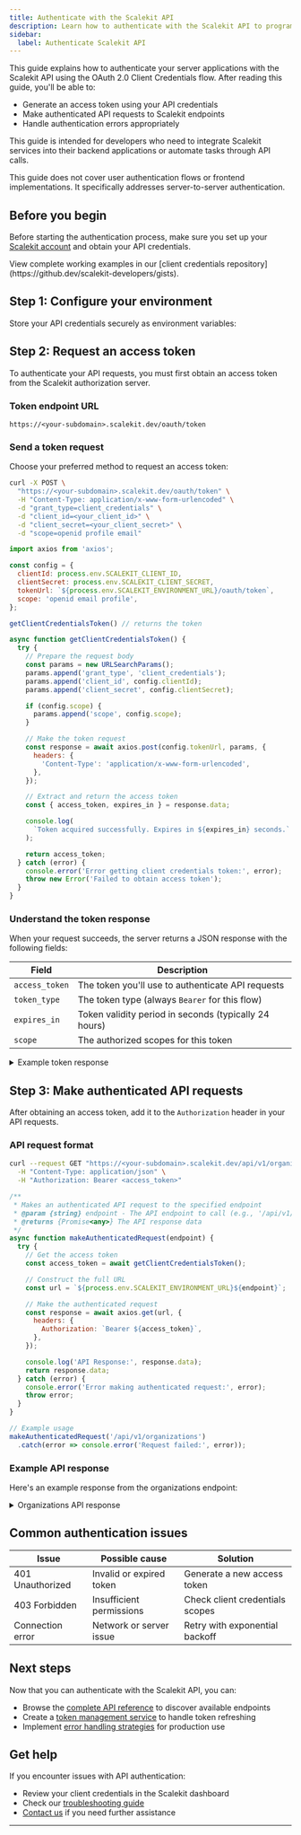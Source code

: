 ```yaml
---
title: Authenticate with the Scalekit API
description: Learn how to authenticate with the Scalekit API to programmatically access your account resources
sidebar:
  label: Authenticate Scalekit API
---
```



This guide explains how to authenticate your server applications with the Scalekit API using the OAuth 2.0 Client Credentials flow. After reading this guide, you'll be able to:

- Generate an access token using your API credentials
- Make authenticated API requests to Scalekit endpoints
- Handle authentication errors appropriately

This guide is intended for developers who need to integrate Scalekit services into their backend applications or automate tasks through API calls.

<Aside type="note">
  This guide does not cover user authentication flows or frontend implementations. It specifically addresses server-to-server authentication.
</Aside>

## Before you begin

Before starting the authentication process, make sure you set up your [Scalekit account](/docs/guides/extended/setup-scalekit) and obtain your API credentials.

<Aside type="tip">
  View complete working examples in our [client credentials repository](https://github.dev/scalekit-developers/gists).
</Aside>

## Step 1: Configure your environment

Store your API credentials securely as environment variables:

<Env />

## Step 2: Request an access token

To authenticate your API requests, you must first obtain an access token from the Scalekit authorization server.

### Token endpoint URL

```url "/oauth/token" title="Token Endpoint" showLineNumbers=false
https://<your-subdomain>.scalekit.dev/oauth/token
```

### Send a token request

Choose your preferred method to request an access token:

<Tabs>
<TabItem value="curl" label="cURL">

```bash
curl -X POST \
  "https://<your-subdomain>.scalekit.dev/oauth/token" \
  -H "Content-Type: application/x-www-form-urlencoded" \
  -d "grant_type=client_credentials" \
  -d "client_id=<your_client_id>" \
  -d "client_secret=<your_client_secret>" \
  -d "scope=openid profile email"
```
</TabItem>

<TabItem value="node" label="Node.js">

```js collapse={1-14, 38-43} title="Axios"
import axios from 'axios';

const config = {
  clientId: process.env.SCALEKIT_CLIENT_ID,
  clientSecret: process.env.SCALEKIT_CLIENT_SECRET,
  tokenUrl: `${process.env.SCALEKIT_ENVIRONMENT_URL}/oauth/token`,
  scope: 'openid email profile',
};

getClientCredentialsToken() // returns the token

async function getClientCredentialsToken() {
  try {
    // Prepare the request body
    const params = new URLSearchParams();
    params.append('grant_type', 'client_credentials');
    params.append('client_id', config.clientId);
    params.append('client_secret', config.clientSecret);

    if (config.scope) {
      params.append('scope', config.scope);
    }

    // Make the token request
    const response = await axios.post(config.tokenUrl, params, {
      headers: {
        'Content-Type': 'application/x-www-form-urlencoded',
      },
    });

    // Extract and return the access token
    const { access_token, expires_in } = response.data;

    console.log(
      `Token acquired successfully. Expires in ${expires_in} seconds.`
    );

    return access_token;
  } catch (error) {
    console.error('Error getting client credentials token:', error);
    throw new Error('Failed to obtain access token');
  }
}
```

</TabItem>
</Tabs>

### Understand the token response

When your request succeeds, the server returns a JSON response with the following fields:

| Field | Description |
|-------|-------------|
| `access_token` | The token you'll use to authenticate API requests |
| `token_type` | The token type (always `Bearer` for this flow) |
| `expires_in` | Token validity period in seconds (typically 24 hours) |
| `scope` | The authorized scopes for this token |

<details>
<summary>Example token response</summary>

```json
{
  "access_token":"eyJhbGciOiJSUzI1NiIsImtpZCI6InNua181ODMyNzQ4MDk4OTEyMjU2NiIsInR5cCI6IkpXVCJ9.eyJpc3MiOiJodHRwczovL3NjYWxla2l0LXo0NGlyb3FhYWFkYS1kZXYuc2NhbGVraXQuY2xvdWQiLCJzdWIiOiJza2NfNTgzMjc0ODIwNjI4NjQzOTAiLCJhdWQiOlsic2tjXzU4MzI3NDgyMDYyODY0MzkwIl0sImV4cCI6MTc0Mjk3NDk4MCwiaWF0IjoxNzQyODg4NTgwLCJuYmYiOjE3NDI4ODg1ODAsImNsaWVudF9pZCI6InNrY181ODMyNzQ4MjA2Mjg2NDM5MCIsImp0aSI6InRrbl82NTEzMTQ2OTI0NDIwMzM4NSJ9.jd-VxfabygdTKicLTFI9dcNeRy1V_oIUxeWlpxqvtwO4qUvcHqT-NLltr1CS8qvhDgAZFxtCS16s-pxyqyt36piW8g1l5yNtUW36EHmRwLJ-gNBWyTAPSo95ZI7wfTtS6gKlp-11DjZM9evD3iYgvEYEBCzORQHz6SXcc3R8OVIat_mKZ69Taz6LyIyyvpdfK9Ef4_BZc1BM7cSoFqUyowPIwbOo4fPhx3cfkVtEEHJ2l2UK6MYkbB66L_cLoAB2rSdhG9YgUxmfn3qJP5KxL4-o6N-m-C-uHRAV9HvO2PrJRUYePmnrC1eSpiVbe2kckAMTABnQnkzAbJoHR9sk0A",
  "token_type":"Bearer",
  "expires_in":86399,
  "scope":"openid"
}
```
</details>

## Step 3: Make authenticated API requests

After obtaining an access token, add it to the `Authorization` header in your API requests.

### API request format

<Tabs>
<TabItem value="curl" label="cURL">

```sh
curl --request GET "https://<your-subdomain>.scalekit.dev/api/v1/organizations" \
  -H "Content-Type: application/json" \
  -H "Authorization: Bearer <access_token>"
```
</TabItem>

<TabItem value="node" label="Node.js">

```js collapse={1-14, 20-27} title="Axios"
/**
 * Makes an authenticated API request to the specified endpoint
 * @param {string} endpoint - The API endpoint to call (e.g., '/api/v1/organizations')
 * @returns {Promise<any>} The API response data
 */
async function makeAuthenticatedRequest(endpoint) {
  try {
    // Get the access token
    const access_token = await getClientCredentialsToken();

    // Construct the full URL
    const url = `${process.env.SCALEKIT_ENVIRONMENT_URL}${endpoint}`;

    // Make the authenticated request
    const response = await axios.get(url, {
      headers: {
        Authorization: `Bearer ${access_token}`,
      },
    });

    console.log('API Response:', response.data);
    return response.data;
  } catch (error) {
    console.error('Error making authenticated request:', error);
    throw error;
  }
}

// Example usage
makeAuthenticatedRequest('/api/v1/organizations')
  .catch(error => console.error('Request failed:', error));
```

</TabItem>
</Tabs>

### Example API response

Here's an example response from the organizations endpoint:

<details>
<summary>Organizations API response</summary>

```json
{
  "next_page_token": "",
  "total_size": 3,
  "organizations": [
    {
      "id": "org_64444217115541813",
      "create_time": "2025-03-20T13:55:46.690Z",
      "update_time": "2025-03-21T05:55:03.416772Z",
      "display_name": "Looney Corp",
      "region_code": "US",
      "external_id": "my_unique_id",
      "metadata": {}
    },
    {
      "id": "org_59615193906282635",
      "create_time": "2025-02-15T06:23:44.560Z",
      "update_time": "2025-02-15T06:23:44.879784Z",
      "display_name": "Megasoft",
      "region_code": "US",
      "metadata": {}
    },
    {
      "id": "org_58327482079641606",
      "create_time": "2025-02-06T09:11:28.500Z",
      "update_time": "2025-02-06T09:11:28.503229Z",
      "display_name": "Test Organization",
      "region_code": "US",
      "metadata": {
        "test_organization": "true"
      }
    }
  ],
  "prev_page_token": ""
}
```
</details>

## Common authentication issues

| Issue | Possible cause | Solution |
|-------|---------------|----------|
| 401 Unauthorized | Invalid or expired token | Generate a new access token |
| 403 Forbidden | Insufficient permissions | Check client credentials scopes |
| Connection error | Network or server issue | Retry with exponential backoff |

## Next steps

Now that you can authenticate with the Scalekit API, you can:

- Browse the [complete API reference](/reference) to discover available endpoints
- Create a [token management service](/docs/guides/product/tokens) to handle token refreshing
- Implement [error handling strategies](/docs/guides/extended/error-handling) for production use

## Get help

If you encounter issues with API authentication:

- Review your client credentials in the Scalekit dashboard
- Check our [troubleshooting guide](/reference/errors)
- [Contact us](/manual/support/contact-us) if you need further assistance

---

[^1]: The Client Credentials flow is an OAuth 2.0 authorization method designed for secure server-to-server communication without user involvement.